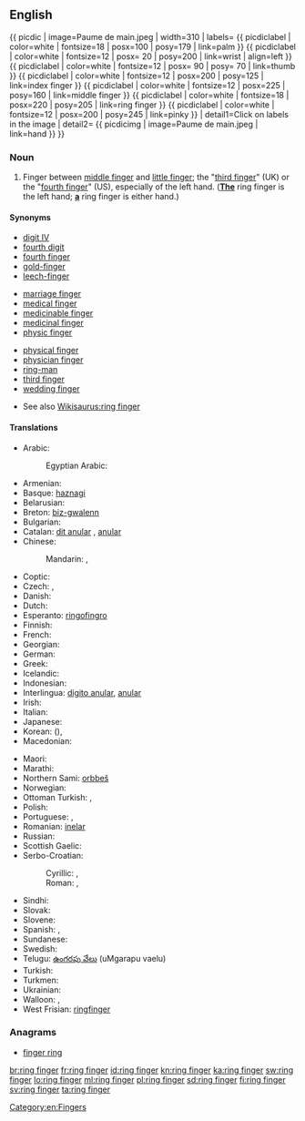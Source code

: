 ==English==
{{ picdic
| image=Paume de main.jpeg
| width=310
| labels=
{{ picdiclabel | color=white | fontsize=18 | posx=100 | posy=179 | link=palm }}
{{ picdiclabel | color=white | fontsize=12 | posx= 20 | posy=200 | link=wrist | align=left }}
{{ picdiclabel | color=white | fontsize=12 | posx= 90 | posy= 70 | link=thumb }}
{{ picdiclabel | color=white | fontsize=12 | posx=200 | posy=125 | link=index finger }}
{{ picdiclabel | color=white | fontsize=12 | posx=225 | posy=160 | link=middle finger }}
{{ picdiclabel | color=white | fontsize=18 | posx=220 | posy=205 | link=ring finger }}
{{ picdiclabel | color=white | fontsize=12 | posx=200 | posy=245 | link=pinky }}
| detail1=Click on labels in the image
| detail2=
{{ picdicimg | image=Paume de main.jpeg | link=hand }}
}}

===Noun===
{{en-noun|head=[[ring]] [[finger]]}}

# Finger between [[middle finger]] and [[little finger]]; the "[[third finger]]" (UK) or the "[[fourth finger]]" (US), especially of the left hand.  (<u>'''The'''</u> ring finger is the left hand; <u>'''a'''</u> ring finger is either hand.)

====Synonyms====
{{top3}}
* [[digit IV]]
* [[fourth digit]]
* [[fourth finger]]
* [[gold-finger]]
* [[leech-finger]]
{{mid3}}
* [[marriage finger]]
* [[medical finger]]
* [[medicinable finger]]
* [[medicinal finger]]
* [[physic finger]]
{{mid3}}
* [[physical finger]]
* [[physician finger]]
* [[ring-man]]
* [[third finger]]
* [[wedding finger]]
{{bottom}}
* See also [[Wikisaurus:ring finger]]

====Translations====
{{trans-top|finger between the middle finger and little finger}}
* Arabic: {{t-|ar|بنصر|m|tr=binṣir|sc=Arab}}
*: Egyptian Arabic: {{tø|arz|بنصر|m|tr=benṣar|sc=Arab}}
* Armenian: {{t-|hy|մատնեմատ|tr=matnemat|sc=Armn}}
* Basque: [[haznagi]]
* Belarusian: {{t-|be|безназоўны палец|m|tr=bjeznazóŭny páljec|sc=Cyrl}}
* Breton: [[biz-gwalenn]] {{m}}
* Bulgarian: {{t-|bg|безименен пръст|m|tr=beziménen prǎst|sc=Cyrl}}
* Catalan: [[dit anular]] {{m}}, [[anular]] {{m}}
* Chinese:
*: Mandarin: {{t|cmn|無名指|sc=Hani}}, {{t|cmn|无名指|tr=wúmíngzhǐ|sc=Hani}}
* Coptic: {{tø|cop|ⲁⲛⲕⲟⲕⲓ|m|tr=ankoki}}
* Czech: {{t+|cs|prsteník|m}}, {{t+|cs|prsteníček|m}}
* Danish: {{t-|da|ringfinger}}
* Dutch: {{t+|nl|ringvinger|m}}
* Esperanto: [[ringofingro]]
* Finnish: {{t+|fi|nimetön}}
* French: {{t+|fr|annulaire|m}}
* Georgian: {{t-|ka|არათითი|tr=aratiti|sc=Geor}}
* German: {{t+|de|Ringfinger|m}}
* Greek: {{t+|el|παράμεσος|m|tr=parámesos}}
* Icelandic: {{t+|is|baugfingur|m}}
* Indonesian: {{t+|id|jari manis}}
* Interlingua: [[digito anular]], [[anular]]
* Irish: {{t-|ga|méar an fháinne|f}}
* Italian: {{t+|it|anulare|m}}
* Japanese: {{t+|ja|薬指|tr=くすりゆび, kusuriyubi|sc=Jpan}}
* Korean: {{t+|ko|약지|tr=yakji|sc=Kore}} ({{t+|ko|藥指|sc=Kore}}), {{t+|ko|약손가락|tr=yak-songarak|sc=Kore}}
* Macedonian: {{t-|mk|домал прст|m|tr=dómal p'rst}}
{{trans-mid}}
* Maori: {{t-|mi|mānawa}}
* Marathi: {{t-|mr|अनामिका|tr=anamika|sc=Deva}}
* Northern Sami: [[orbbeš]]
* Norwegian: {{t-|no|ringfinger|m}}
* Ottoman Turkish: {{tø|ota|يوزكلو پرمق|tr=yüzüklü parmak|sc=ota-Arab}}, {{tø|ota|پرمغي يوزكلو|tr=parmaği yüzüklü|sc=ota-Arab}}
* Polish: {{t-|pl|palec serdeczny|m}}
* Portuguese: {{t+|pt|dedo anular|m}}, {{t+|pt|anular|m}}
* Romanian: [[inelar]] {{m}}
* Russian: {{t+|ru|безымянный палец|m|tr=bezymjánnyj pálec}}
* Scottish Gaelic: {{t-|gd|mac-an-aba|m}}
* Serbo-Croatian:
*: Cyrillic: {{t-|sh|прстењак|m}}, {{t-|sh|домали прст|m}}
*: Roman: {{t-|sh|prstenjak|m}}, {{t-|sh|domali prst|m}}
* Sindhi: {{sd-Arab|[[ٻاچَ]]}} {{f}}
* Slovak: {{t-|sk|prstenník|m}}
* Slovene: {{t+|sl|prstanec|m}}
* Spanish: {{t-|es|dedo anular|m}}, {{t+|es|anular|m}}
* Sundanese: {{t-|su|jariji}}
* Swedish: {{t+|sv|ringfinger|n}}
* Telugu: [[ఉంగరపు వేలు]] (uMgarapu vaelu)
* Turkish: {{t+|tr|yüzük parmağı}}
* Turkmen: {{t-|tk|ogulhajat}}
* Ukrainian: {{t+|uk|безіменний палець|m|tr=beziménnyj pálecʹ|sc=Cyrl}}
* Walloon: {{t+|wa|doet a l' anea|m}}, {{t+|wa|damanet|m}} {{qualifier|in children sayings}}
* West Frisian: [[ringfinger]]
{{trans-bottom}}

===Anagrams===
* [[finger ring#English|finger ring]]

[[Category:en:Fingers]]

[[br:ring finger]]
[[fr:ring finger]]
[[id:ring finger]]
[[kn:ring finger]]
[[ka:ring finger]]
[[sw:ring finger]]
[[lo:ring finger]]
[[ml:ring finger]]
[[pl:ring finger]]
[[sd:ring finger]]
[[fi:ring finger]]
[[sv:ring finger]]
[[ta:ring finger]]